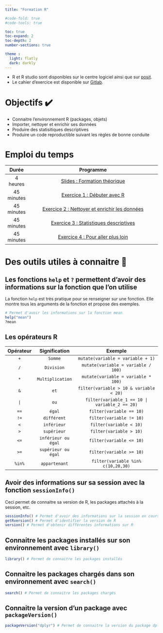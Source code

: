 ```yaml
---
title: "Formation R"

#code-fold: true
#code-tools: true

toc: true
toc-expand: 2
toc-depth: 2
number-sections: true

theme :
  light: flatly
  dark: darkly
---
```


::: callout-note
-   R et R studio sont disponibles sur le centre logiciel ainsi que sur [posit](https://posit.co/download/rstudio-desktop/).
-   Le cahier d'exercice est disponible sur [Gitlab](https://gitlab.intranet.social.gouv.fr/Dares/Interdepartements/Formations_internes_R).
:::

# Objectifs ✔️

-   Connaitre l'environnement R (packages, objets)
-   Importer, nettoyer et enrichir ses données
-   Produire des statisitiques descriptives
-   Produire un code reproductible suivant les règles de bonne conduite

# Emploi du temps

|   Durée    |                         Programme                                   |
|:----------:|:-------------------------------------------------------------------:|
| 4 heures   | [Slides : Formation théorique](slides.qmd)                          |
| 45 minutes | [Exercice 1 : Débuter avec R](exercice_1.qmd)                       |
| 45 minutes | [Exercice 2 : Nettoyer et enrichir les données](exercice_2.qmd)     |
| 45 minutes | [Exercice 3 : Statistiques descriptives](exercice_3.qmd)            |
| 45 minutes | [Exercice 4 : Pour aller plus loin](exercice_4.qmd)                 |


# Des outils utiles à connaitre 🧰

::: {.callout-tip collapse="true"}
## Les fonctions `help` et `?` permettent d'avoir des informations sur la fonction que l'on utilise
La fonction `help` est très pratique pour se renseigner sur une fonction. Elle montre tous les arguments de la fonction et propose des exemples.
```r
# Permet d'avoir les informations sur la fonction mean 
help("mean") 
?mean
```
:::

::: {.callout-tip collapse="true"}
## Les opérateurs R

| Opérateur | Signification        | Exemple                                       |
|:---------:|:--------------------:|:---------------------------------------------:|
| `+`       |  `Somme`             | `mutate(variable = variable + 1)`             |
| `/`       |  `Division`          | `mutate(variable = variable / 100)`           |
| `* `      |  `Multiplication`    | `mutate(variable = variable * 100)`           |
| `&`       |  `et`                | `filter(variable > 10 & variable < 20)`       |
| `|`       |  `ou`                | `filter(variable_1 == 10 | variable_2 == 20)` |
| `==`      |  `égal`              | `filter(variable == 10)`                      |
| `!=`      |  `différent`         | `filter(variable != 10)`                      |
| `<`       |  `inférieur`         | `filter(variable < 10)`                       |
| `>`       |  `supérieur`         | `filter(variable > 10)`                       |
| `<=`      | `inférieur ou égal`  | `filter(variable <= 10)`                      |
| `>=`      | `supérieur ou égal`  | `filter(variable >= 10)`                      |
| `%in%`    | `appartenant`        | `filter(variable %in% c(10,20,30)`            |


:::


::: {.callout-tip collapse="true"}
## Avoir des informations sur sa session avec la fonction `sessionInfo()`
Ceci permet de connaitre sa version de R, les packages attachés à la session, etc. 
```r
sessionInfo() # Permet d'avoir des informations sur la session en cours dont la version de R
getRversion() # Permet d'identifier la version de R
version() # Permet d'obtenir différentes informations sur R
```
:::

::: {.callout-tip collapse="true"}
## Connaitre les packages installés sur son environnement avec `library()`

```r
library() # Permet de connaitre les packages installés
```
:::

::: {.callout-tip collapse="true"}
## Connaitre les packages chargés dans son environnement avec `search()`

```r
search() # Permet de connaitre les packages chargés 
```
:::

::: {.callout-tip collapse="true"}
## Connaitre la version d'un package avec `packageVersion()`

```r
packageVersion("dplyr") # Permet de connaitre la version du package dplyr
```
:::
